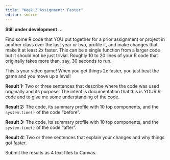 ```yaml
---
title: "Week 2 Assignment: Faster"
editor: source
---
```

**Still under development ...**

Find some R code that YOU put together for a prior assignment or project in another class over the last year or two, profile it, and make changes that make it at least 2x faster. This can be a single function from a larger code but it should not be just trivial. Roughly 10 to 20 lines of your R code that originally takes more than, say, 30 seconds to run.

This is your video game! When you get things 2x faster, you just beat the game and you move up a level!

**Result 1:** Two or three sentences that describe where the code was used originally and its purpose. The intent is documentation that this is YOUR R code and to give me some understanding of the code.  

**Result 2:** The code, its summary profile with 10 top components, and the `system.time()` of the code "before".  

**Result 3:** The code, its summary profile with 10 top components, and the `system.time()` of the code "after".   

**Result 4:** Two or three sentences that explain your changes and why things got faster.  

Submit the results as 4 text files to Canvas.
